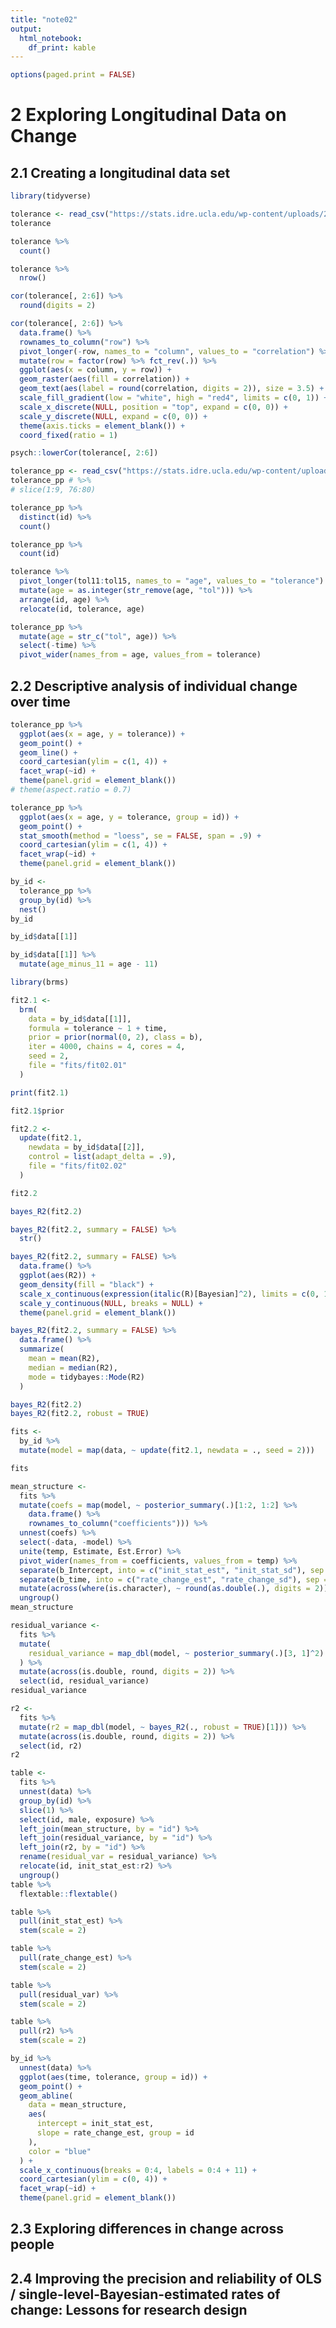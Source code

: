 ```yaml
---
title: "note02"
output: 
  html_notebook:
    df_print: kable
---
```


```r
options(paged.print = FALSE)
```

# 2 Exploring Longitudinal Data on Change

## 2.1 Creating a longitudinal data set

```r
library(tidyverse)
```

```r
tolerance <- read_csv("https://stats.idre.ucla.edu/wp-content/uploads/2016/02/tolerance1.txt", col_names = T)
tolerance
```

```r
tolerance %>%
  count()
```

```r
tolerance %>%
  nrow()
```

```r
cor(tolerance[, 2:6]) %>%
  round(digits = 2)
```

```r
cor(tolerance[, 2:6]) %>%
  data.frame() %>%
  rownames_to_column("row") %>%
  pivot_longer(-row, names_to = "column", values_to = "correlation") %>%
  mutate(row = factor(row) %>% fct_rev(.)) %>%
  ggplot(aes(x = column, y = row)) +
  geom_raster(aes(fill = correlation)) +
  geom_text(aes(label = round(correlation, digits = 2)), size = 3.5) +
  scale_fill_gradient(low = "white", high = "red4", limits = c(0, 1)) +
  scale_x_discrete(NULL, position = "top", expand = c(0, 0)) +
  scale_y_discrete(NULL, expand = c(0, 0)) +
  theme(axis.ticks = element_blank()) +
  coord_fixed(ratio = 1)
```

```r
psych::lowerCor(tolerance[, 2:6])
```

```r
tolerance_pp <- read_csv("https://stats.idre.ucla.edu/wp-content/uploads/2016/02/tolerance1_pp.txt", col_names = T)
tolerance_pp # %>%
# slice(1:9, 76:80)
```

```r
tolerance_pp %>%
  distinct(id) %>%
  count()
```

```r
tolerance_pp %>%
  count(id)
```

```r
tolerance %>%
  pivot_longer(tol11:tol15, names_to = "age", values_to = "tolerance") %>%
  mutate(age = as.integer(str_remove(age, "tol"))) %>%
  arrange(id, age) %>%
  relocate(id, tolerance, age)
```

```r
tolerance_pp %>%
  mutate(age = str_c("tol", age)) %>%
  select(-time) %>%
  pivot_wider(names_from = age, values_from = tolerance)
```

## 2.2 Descriptive analysis of individual change over time

```r
tolerance_pp %>%
  ggplot(aes(x = age, y = tolerance)) +
  geom_point() +
  geom_line() +
  coord_cartesian(ylim = c(1, 4)) +
  facet_wrap(~id) +
  theme(panel.grid = element_blank())
# theme(aspect.ratio = 0.7)
```

```r
tolerance_pp %>%
  ggplot(aes(x = age, y = tolerance, group = id)) +
  geom_point() +
  stat_smooth(method = "loess", se = FALSE, span = .9) +
  coord_cartesian(ylim = c(1, 4)) +
  facet_wrap(~id) +
  theme(panel.grid = element_blank())
```

```r
by_id <-
  tolerance_pp %>%
  group_by(id) %>%
  nest()
by_id
```

```r
by_id$data[[1]]
```

```r
by_id$data[[1]] %>%
  mutate(age_minus_11 = age - 11)
```

```r
library(brms)
```

```r
fit2.1 <-
  brm(
    data = by_id$data[[1]],
    formula = tolerance ~ 1 + time,
    prior = prior(normal(0, 2), class = b),
    iter = 4000, chains = 4, cores = 4,
    seed = 2,
    file = "fits/fit02.01"
  )
```

```r
print(fit2.1)
```

```r
fit2.1$prior
```

```r
fit2.2 <-
  update(fit2.1,
    newdata = by_id$data[[2]],
    control = list(adapt_delta = .9),
    file = "fits/fit02.02"
  )
```

```r
fit2.2
```

```r
bayes_R2(fit2.2)
```

```r
bayes_R2(fit2.2, summary = FALSE) %>%
  str()
```

```r
bayes_R2(fit2.2, summary = FALSE) %>%
  data.frame() %>%
  ggplot(aes(R2)) +
  geom_density(fill = "black") +
  scale_x_continuous(expression(italic(R)[Bayesian]^2), limits = c(0, 1)) +
  scale_y_continuous(NULL, breaks = NULL) +
  theme(panel.grid = element_blank())
```

```r
bayes_R2(fit2.2, summary = FALSE) %>%
  data.frame() %>%
  summarize(
    mean = mean(R2),
    median = median(R2),
    mode = tidybayes::Mode(R2)
  )
```

```r
bayes_R2(fit2.2)
bayes_R2(fit2.2, robust = TRUE)
```

```r
fits <-
  by_id %>%
  mutate(model = map(data, ~ update(fit2.1, newdata = ., seed = 2)))
```

```r
fits
```

```r
mean_structure <-
  fits %>%
  mutate(coefs = map(model, ~ posterior_summary(.)[1:2, 1:2] %>%
    data.frame() %>%
    rownames_to_column("coefficients"))) %>%
  unnest(coefs) %>%
  select(-data, -model) %>%
  unite(temp, Estimate, Est.Error) %>%
  pivot_wider(names_from = coefficients, values_from = temp) %>%
  separate(b_Intercept, into = c("init_stat_est", "init_stat_sd"), sep = "_") %>%
  separate(b_time, into = c("rate_change_est", "rate_change_sd"), sep = "_") %>%
  mutate(across(where(is.character), ~ round(as.double(.), digits = 2))) %>%
  ungroup()
mean_structure
```

```r
residual_variance <-
  fits %>%
  mutate(
    residual_variance = map_dbl(model, ~ posterior_summary(.)[3, 1]^2)
  ) %>%
  mutate(across(is.double, round, digits = 2)) %>%
  select(id, residual_variance)
residual_variance
```

```r
r2 <-
  fits %>%
  mutate(r2 = map_dbl(model, ~ bayes_R2(., robust = TRUE)[1])) %>%
  mutate(across(is.double, round, digits = 2)) %>%
  select(id, r2)
r2
```

```r
table <-
  fits %>%
  unnest(data) %>%
  group_by(id) %>%
  slice(1) %>%
  select(id, male, exposure) %>%
  left_join(mean_structure, by = "id") %>%
  left_join(residual_variance, by = "id") %>%
  left_join(r2, by = "id") %>%
  rename(residual_var = residual_variance) %>%
  relocate(id, init_stat_est:r2) %>%
  ungroup()
table %>%
  flextable::flextable()
```

```r
table %>%
  pull(init_stat_est) %>%
  stem(scale = 2)
```

```r
table %>%
  pull(rate_change_est) %>%
  stem(scale = 2)
```

```r
table %>%
  pull(residual_var) %>%
  stem(scale = 2)
```

```r
table %>%
  pull(r2) %>%
  stem(scale = 2)
```

```r
by_id %>%
  unnest(data) %>%
  ggplot(aes(time, tolerance, group = id)) +
  geom_point() +
  geom_abline(
    data = mean_structure,
    aes(
      intercept = init_stat_est,
      slope = rate_change_est, group = id
    ),
    color = "blue"
  ) +
  scale_x_continuous(breaks = 0:4, labels = 0:4 + 11) +
  coord_cartesian(ylim = c(0, 4)) +
  facet_wrap(~id) +
  theme(panel.grid = element_blank())
```

## 2.3 Exploring differences in change across people

## 2.4 Improving the precision and reliability of OLS / single-level-Bayesian-estimated rates of change: Lessons for research design

